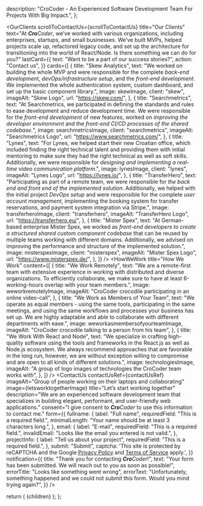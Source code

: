 

  description:
    "CroCoder - An Experienced Software Development Team For Projects With Big Impact.",
};

<Hero
  title="<em><b>Cro</b>Coder</em> - An Experienced Software Development Team For Projects with <b>big impact.</b>"
  text="Whether you are redesigning your app, improving your website performance, or need help structuring your codebase, we can help you <b>reach your goals.</b>"
  action="contact us"
  image={heroImage}
  scrollToContactUs={scrollToContactUs}
  imageAlt="CroCoder crocodile in a hoodie holding a laptop"
/>
<OurClients
  scrollToContactUs={scrollToContactUs}
  title="Our Clients"
  text="At <em><b>Cro</b>Coder</em>, we’ve worked with various organizations, including enterprises, startups, and small businesses. We’ve built MVPs, helped projects scale up, refactored legacy code, and set up the architecture for transitioning into the world of React/Node. Is there something we can do for you?"
  lastCard={{
    text: "Want to be a part of our success stories?",
    action: "Contact us",
  }}
  cards={[
    {
      title: "Skew Analytics",
      text: "We worked on building the whole MVP and were responsible for the complete <em>back-end development</em>, <em>devOps/infrastructure setup</em>, and the <em>front-end development</em>. We implemented the whole authentication system, custom dashboard, and set up the basic component library.",
      image: skewImage,
      client: "skew",
      imageAlt: "Skew Logo",
      url: "https://skew.com/",
    },
    {
      title: "Searchmetrics",
      text: "At Searchmetrics, we participated in defining the standards and rules to ease development and reduce development time. We were responsible for the <em>front-end development</em> of new features, worked on <em>improving the developer environment</em> and the <em>front-end CI/CD processes of the shared codebase.</em>",
      image: searchmetricsImage,
      client: "searchmetrics",
      imageAlt: "Searchmetrics Logo",
      url: "https://www.searchmetrics.com/",
    },
    {
      title: "Lynes",
      text: "For Lynes, we helped start their new Croatian office, which included finding the right technical talent and providing them with initial mentoring to make sure they had the right technical as well as soft skills. Additionally, we were responsible for <em>designing and implementing a real-time video communication platform</em>.",
      image: lynesImage,
      client: "lynes",
      imageAlt: "Lynes Logo",
      url: "https://lynes.io/",
    },
    {
      title: "TransferHero",
      text: "Participating as part of a remote team, we were responsible for <em>the back end and front end of the implemented solution</em>. Additionally, we helped with the initial project <em>DevOps setup</em> and were responsible for the complete <em>user account management</em>, implementing the booking system for transfer reservations, and payment system integration via Stripe.",
      image: transferheroImage,
      client: "transferhero",
      imageAlt: "TransferHero Logo",
      url: "https://transferhero.eu/",
    },
    {
      title: "Mister Spex",
      text: "At German-based enterprise Mister Spex, we worked as <em>front-end developers to create a structured shared custom component codebase</em> that can be reused by multiple teams working with different domains. Additionally, we advised on improving the performance and structure of the implemented solution.",
      image: misterspexImage,
      client: "misterspex",
      imageAlt: "Mister Spex Logo",
      url: "https://www.misterspex.de/",
    },
  ]}
/>
<HowWeWork
  title="How We Work"
  content={[
    {
      title: "We Work Remotely",
      text: "We are a remote-first team with extensive experience in working with distributed and diverse organizations. To efficiently collaborate, we make sure to have at least 6-working-hours overlap with your team members.",
      image: weworkremotelyImage,
      imageAlt: "CroCoder crocodile participating in an online video-call",
    },
    {
      title: "We Work as Members of Your Team",
      text: "We operate as equal members - using the same tools, participating in the same meetings, and using the same workflows and processes your business has set up. We are highly adaptable and able to collaborate with different departments with ease.",
      image: weworkasmembersofyourteamImage,
      imageAlt: "CroCoder crocodile talking to a person from his team",
    },
    {
      title: "We Work With React and Node",
      text: "We specialize in crafting high-quality software using the tools and frameworks in the React.js as well as Node.js ecosystem. We always recommend approaches that are favorable in the long run, however, we are without exception willing to compromise and are open to all kinds of different solutions.",
      image: technologiesImage,
      imageAlt:
        "A group of logo images of technologies the CroCoder team works with",
    },
  ]}
/>
<ContactUs
  contactUsRef={contactUsRef}
  imageAlt="Group of people working on their laptops and collaborating"
  image={letsworktogetherImage}
  title="Let’s start working together"
  description="We are an experienced software development team that specializes in building elegant, performant, and user-friendly web applications."
  consent="I give consent to <em><b>Cro</b>Coder</em> to use this information to contact me."
  form={{
    fullname: {
      label: "Full name",
      requiredField: "This is a required field.",
      minimalLength: "Your name should be at least 3 characters long.",
    },
    email: {
      label: "E-mail",
      requiredField: "This is a required field.",
      invalidEmail: "Looks like the email you entered is not valid.",
    },
    projectInfo: {
      label: "Tell us about your project",
      requiredField: "This is a required field.",
    },
    submit: "Submit",
    captcha:
      'This site is protected by reCAPTCHA and the Google <a href="https://policies.google.com/privacy">Privacy Policy</a> and <a href="https://policies.google.com/terms">Terms of Service</a> apply.',
  }}
  notification={{
    title: "Thank you for contacting <em><b>Cro</b>Coder</em>!",
    text: "Your form has been submitted. We will reach out to you as soon as possible!",
    errorTitle: "Looks like something went wrong",
    errorText:
      "Unfortunately, something happened and we could not submit this form. Would you mind trying again?",
  }}
/>

  return (
    <Layout
      meta={meta}
      title={meta.title}
      slug={pathname}
      description={meta.description}
    >
      <OrganizationJSONLDHead />
      {children}
    </Layout>
  );
};
